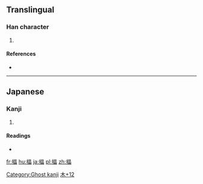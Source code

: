==Translingual==

===Han character===
{{Han char|rn=75|rad=木|as=12|sn=16|four=|canj=木日日日 (DAAA)|ids=⿰[[木]][[晶]]}}

# {{defn|Han|sort=木12}}

====References====
* {{Han ref|kx=0555.311|hdz=21291.111|uh=6A78|ud=27256}}

----

==Japanese==

===Kanji===
{{ja-kanji|grade=|rs=木12}}

# {{defn|lang=ja|sort=木12}}

====Readings====
* {{ja-readings|on=[[しょう]] (shō)|kun=}}

[[Category:Ghost kanji]]
[[Category:Japanese-only CJKV Characters|木+12]]

[[fr:橸]]
[[hu:橸]]
[[ja:橸]]
[[pl:橸]]
[[zh:橸]]